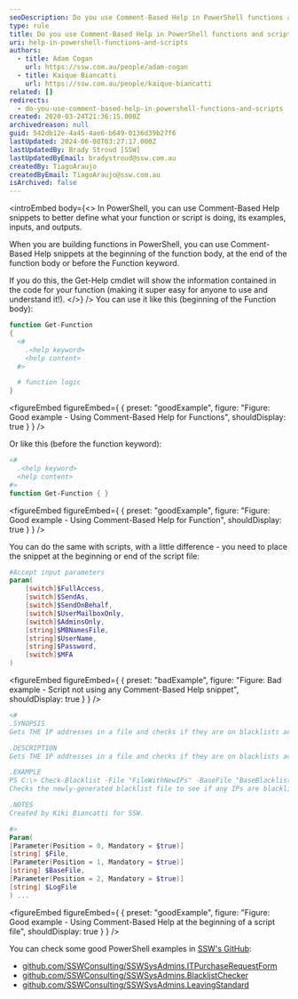 ```yaml
---
seoDescription: Do you use Comment-Based Help in PowerShell functions and scripts?
type: rule
title: Do you use Comment-Based Help in PowerShell functions and scripts?
uri: help-in-powershell-functions-and-scripts
authors:
  - title: Adam Cogan
    url: https://ssw.com.au/people/adam-cogan
  - title: Kaique Biancatti
    url: https://ssw.com.au/people/kaique-biancatti
related: []
redirects:
  - do-you-use-comment-based-help-in-powershell-functions-and-scripts
created: 2020-03-24T21:36:15.000Z
archivedreason: null
guid: 542db12e-4a45-4ae6-b649-0136d39b27f6
lastUpdated: 2024-06-08T03:27:17.000Z
lastUpdatedBy: Brady Stroud [SSW]
lastUpdatedByEmail: bradystroud@ssw.com.au
createdBy: TiagoAraujo
createdByEmail: TiagoAraujo@ssw.com.au
isArchived: false
---
```


<introEmbed
  body={<>
In PowerShell, you can use Comment-Based Help snippets to better define what your function or script is doing, its examples, inputs, and outputs.

When you are building functions in PowerShell, you can use Comment-Based Help snippets at the beginning of the function body, at the end of the function body or before the Function keyword.

If you do this, the Get-Help cmdlet will show the information contained in the code for your function (making it super easy for anyone to use and understand it!).
  </>}
/>
You can use it like this (beginning of the Function body):

```powershell
function Get-Function
{
  <#
    .<help keyword>
    <help content>
  #>

  # function logic
}
```
<figureEmbed figureEmbed={ {
  preset: "goodExample",
  figure: "Figure: Good example - Using Comment-Based Help for Functions",
  shouldDisplay: true
} } />


Or like this (before the function keyword):

```powershell
<#
  .<help keyword>
  <help content>
#>
function Get-Function { }
```
<figureEmbed figureEmbed={ {
  preset: "goodExample",
  figure: "Figure: Good example - Using Comment-Based Help for Function",
  shouldDisplay: true
} } />


You can do the same with scripts, with a little difference - you need to place the snippet at the beginning or end of the script file:

```powershell
#Accept input parameters
param(
    [switch]$FullAccess,
    [switch]$SendAs,
    [switch]$SendOnBehalf,
    [switch]$UserMailboxOnly,
    [switch]$AdminsOnly,
    [string]$MBNamesFile,
    [string]$UserName,
    [string]$Password,
    [switch]$MFA
)
```
<figureEmbed figureEmbed={ {
  preset: "badExample",
  figure: "Figure: Bad example - Script not using any Comment-Based Help snippet",
  shouldDisplay: true
} } />


```powershell
<#
.SYNOPSIS
Gets THE IP addresses in a file and checks if they are on blacklists across the web.

.DESCRIPTION
Gets THE IP addresses in a file and checks if they are on blacklists across the web. If they are, add them to the final blacklist file that will be used by the firewall.

.EXAMPLE
PS C:\> Check-Blacklist -File "FileWithNewIPs" -BaseFile "BaseBlacklistFile" -Logfile "LogfileLocation"
Checks the newly-generated blacklist file to see if any IPs are blacklisted, if yes, adds them to the final blacklist file.

.NOTES
Created by Kiki Biancatti for SSW.

#>
Param(
[Parameter(Position = 0, Mandatory = $true)]
[string] $File,
[Parameter(Position = 1, Mandatory = $true)]
[string] $BaseFile,
[Parameter(Position = 2, Mandatory = $true)]
[string] $LogFile
) ...
```
<figureEmbed figureEmbed={ {
  preset: "goodExample",
  figure: "Figure: Good example - Using Comment-Based Help at the beginning of a script file",
  shouldDisplay: true
} } />


You can check some good PowerShell examples in [SSW's GitHub](https://github.com/SSWConsulting):

- [github.com/SSWConsulting/SSWSysAdmins.ITPurchaseRequestForm](https://github.com/SSWConsulting/SSWSysAdmins.ITPurchaseRequestForm)
- [github.com/SSWConsulting/SSWSysAdmins.BlacklistChecker](https://github.com/SSWConsulting/SSWSysAdmins.BlacklistChecker)
- [github.com/SSWConsulting/SSWSysAdmins.LeavingStandard](https://github.com/SSWConsulting/SSWSysAdmins.LeavingStandard)
